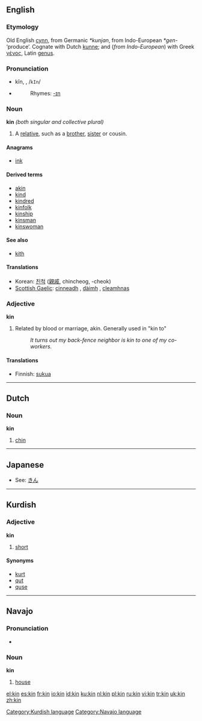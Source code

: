 ==English==

===Etymology===
Old English [[cynn]], from Germanic ''*kunjan'', from Indo-European ''*gen-'' ‘produce’.  Cognate with Dutch [[kunne]]; and (''from Indo-European'') with Greek [[γένος]], Latin [[genus#Latin|genus]].

===Pronunciation===
*kĭn, {{IPA|/kɪn/}}, /<tt>kIn</tt>/
*{{audio|en-us-kin.ogg|Audio (US)}}
*:Rhymes: [[Rhymes:English:-ɪn|-ɪn]]

===Noun===
'''kin''' ''(both singular and collective plural)''

# A [[relative]], such as a [[brother]], [[sister]] or cousin.

====Anagrams====
*[[ink]]

====Derived terms====
*[[akin]]
*[[kind]]
*[[kindred]]
*[[kinfolk]]
*[[kinship]]
*[[kinsman]]
*[[kinswoman]]

====See also====
*[[kith]]

====Translations====
{{top}}
{{mid}}
*Korean: [[친척]] ([[親戚]], chincheog, -cheok)
*[[Scottish Gaelic]]: [[cinneadh]] {{m}}, [[dàimh]] {{f}}, [[cleamhnas]] {{m}}
{{bottom}}

===Adjective===
'''kin'''

# Related by blood or marriage, akin.  Generally used in "kin to"
#: ''It turns out my back-fence neighbor is kin to one of my co-workers.''

====Translations====
*Finnish: [[sukua]]

----

==Dutch==

===Noun===
'''kin'''

# [[chin]]

----

==Japanese==
*See: [[きん]]

----

==Kurdish==

===Adjective===
'''kin'''

# [[short]]

====Synonyms====
*[[kurt]]
*[[qut]]
*[[quse]]

[[Category:Kurdish language]]

----

==Navajo==

===Pronunciation===
*{{IPA|[kxɪ̀n]}}

===Noun===
'''kin'''

# [[house]]

[[Category:Navajo language]]

[[el:kin]]
[[es:kin]]
[[fr:kin]]
[[io:kin]]
[[id:kin]]
[[ku:kin]]
[[nl:kin]]
[[pl:kin]]
[[ru:kin]]
[[vi:kin]]
[[tr:kin]]
[[uk:kin]]
[[zh:kin]]